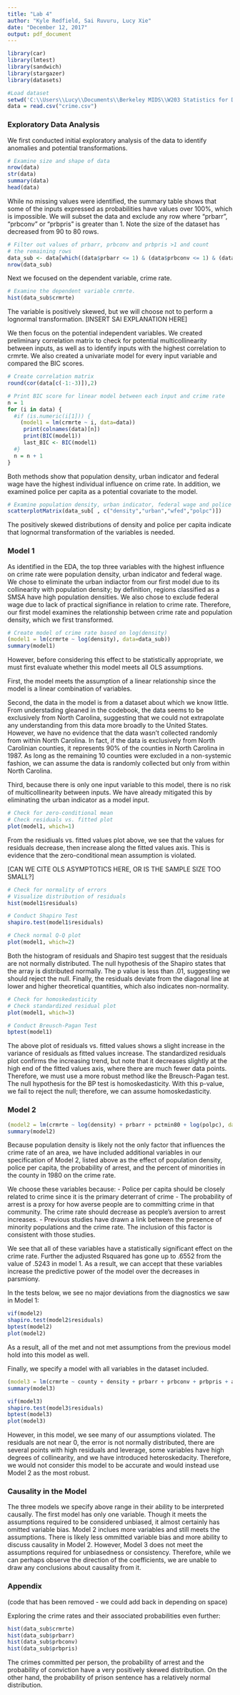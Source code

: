 ```yaml
---
title: "Lab 4"
author: "Kyle Redfield, Sai Ruvuru, Lucy Xie"
date: "December 12, 2017"
output: pdf_document
---
```



```r
library(car)
library(lmtest)
library(sandwich)
library(stargazer)
library(datasets)

#Load dataset
setwd('C:\\Users\\Lucy\\Documents\\Berkeley MIDS\\W203 Statistics for Data Science\\Lab 4')
data = read.csv("crime.csv")

```

### Exploratory Data Analysis

We first conducted initial exploratory analysis of the data to identify anomalies and potential transformations.

```r
# Examine size and shape of data
nrow(data)
str(data)
summary(data)
head(data)
```

While no missing values were identified, the summary table shows that some of the inputs expressed as probabilities have values over 100%, which is impossible. We will subset the data and exclude any row where "prbarr", "prbconv" or "prbpris" is greater than 1. Note the size of the dataset has decreased from 90 to 80 rows.

```r
# Filter out values of prbarr, prbconv and prbpris >1 and count 
# the remaining rows
data_sub <- data[which((data$prbarr <= 1) & (data$prbconv <= 1) & (data$prbpris <= 1)), ]
nrow(data_sub)
```

Next we focused on the dependent variable, crime rate. 

```r
# Examine the dependent variable crmrte. 
hist(data_sub$crmrte)
```
The variable is positively skewed, but we will choose not to perform a lognormal transformation. [INSERT SAI EXPLANATION HERE]

We then focus on the potential independent variables. We created preliminary correlation matrix to check for potential multicollinearity between inputs, as well as to identify inputs with the highest correlation to crmrte. We also created a univariate model for every input variable and compared the BIC scores.

```r
# Create correlation matrix
round(cor(data[c(-1:-3)]),2)

# Print BIC score for linear model between each input and crime rate
n = 1
for (i in data) {
  #if (is.numeric(i[1])) {
    (model1 = lm(crmrte ~ i, data=data))
     print(colnames(data)[n])
     print(BIC(model1))
     last_BIC <- BIC(model1)
  #}
  n = n + 1
}
```

Both methods show that population density, urban indicator and federal wage have the highest individual influence on crime rate. In addition, we examined police per capita as a potential covariate to the model.

```r
# Examine population density, urban indicator, federal wage and police per capita
scatterplotMatrix(data_sub[ , c("density","urban","wfed","polpc")])

```
The positively skewed distributions of density and police per capita indicate that lognormal transformation of the variables is needed.

### Model 1

As identified in the EDA, the top three variables with the highest influence on crime rate were population density, urban indicator and federal wage. We chose to eliminate the urban indiactor from our first model due to its collinearity with population density; by definition, regions classified as a SMSA have high population densities. We also chose to exclude federal wage due to lack of practical signifiance in relation to crime rate. Therefore, our first model examines the relationship between crime rate and population density, which we first transformed.

```r
# Create model of crime rate based on log(density)
(model1 = lm(crmrte ~ log(density), data=data_sub))
summary(model1)
```

<!-- The coefficient on population density suggests an increase of population density by one percentage point is associated with an increase in the crime rate of .009 percentage points. Because a normal standard deviation of density is about 1.5 percentage points, we could expect a change in one standard deviation of population density to be associated with an increase in crime of about .013 percentage points, or about three quarters of a standard deviation of crime rate. This could be considered an economically significant effect. -->

However, before considering this effect to be statistically appropriate, we must first evaluate whether this model meets all OLS assumptions.

First, the model meets the assumption of a linear relationship since the model is a linear combination of variables.

Second, the data in the model is from a dataset about which we know little. From understading gleaned in the codebook, the data seems to be exclusively from North Carolina, suggesting that we could not extrapolate any understanding from this data more broadly to the United States. However, we have no evidence that the data wasn't collected randomly from within North Carolina. In fact, if the data is exclusively from North Carolinian counties, it represents 90% of the counties in North Carolina in 1987. As long as the remaining 10 counties were excluded in a non-systemic fashion, we can assume the data is randomly collected but only from within North Carolina.

Third, because there is only one input variable to this model, there is no risk of multicollinearity between inputs. We have already mitigated this by eliminating the urban indicator as a model input.

```r
# Check for zero-conditional mean
# Check residuals vs. fitted plot
plot(model1, which=1)
```

From the residiuals vs. fitted values plot above, we see that the values for residuals decrease, then increase along the fitted values axis. This is evidence that the zero-conditional mean assumption is violated.

[CAN WE CITE OLS ASYMPTOTICS HERE, OR IS THE SAMPLE SIZE TOO SMALL?]

```r
# Check for normality of errors
# Visualize distribution of residuals
hist(model1$residuals)

# Conduct Shapiro Test
shapiro.test(model1$residuals)

# Check normal Q-Q plot
plot(model1, which=2)
```

Both the histogram of residuals and Shapiro test suggest that the residuals are not normally distributed. The null hypothesis of the Shapiro states that the array is distributed normally. The p value is less than .01, suggesting we should reject the null. Finally, the residuals deviate from the diagonal line at lower and higher theoretical quantities, which also indicates non-normality.

```r
# Check for homoskedasticity
# Check standardized residual plot
plot(model1, which=3)

# Conduct Breusch-Pagan Test
bptest(model1)

```
The above plot of residuals vs. fitted values shows a slight increase in the variance of residuals as fitted values increase. The standardized residuals plot confirms the increasing trend, but note that it decreases slightly at the high end of the fitted values axis, where there are much fewer data points. Therefore, we must use a more robust method like the Breusch-Pagan test. The null hypothesis for the BP test is homoskedasticity. With this p-value, we fail to reject the null; therefore, we can assume homoskedasticity.


### Model 2
```r
(model2 = lm(crmrte ~ log(density) + prbarr + pctmin80 + log(polpc), data = data_sub))
summary(model2)
```

Because population density is likely not the only factor that influences the crime rate of an area, we have included additional variables in our specification of Model 2, listed above as the effect of population density, police per capita, the probability of arrest, and the percent of minorities in the county in 1980 on the crime rate.

We choose these variables because:
  - Police per capita should be closely related to crime since it is the primary deterrant of crime
  - The probability of arrest is a proxy for how averse people are to committing crime in that community. The crime rate should decrease as people's aversion to arrest increases.
  - Previous studies have drawn a link between the presence of minority populations and the crime rate. The inclusion of this factor is consistent with those studies.

We see that all of these variables have a statistically significant effect on the crime rate. Further the adjusted Rsquared has gone up to .6552 from the value of .5243 in model 1. As a result, we can accept that these variables increase the predictive power of the model over the decreases in parsmiony. 

In the tests below, we see no major deviations from the diagnostics we saw in Model 1:

```r
vif(model2)
shapiro.test(model2$residuals)
bptest(model2)
plot(model2)
```
As a result, all of the met and not met assumptions from the previous model hold into this model as well.

Finally, we specify a model with all variables in the dataset included. 

```r
(model3 = lm(crmrte ~ county + density + prbarr + prbconv + prbpris + avgsen + polpc + taxpc + west + central + urban + pctmin80 + wcon + wtuc +wtrd + wfir +wser + wmfg + wfed + wsta + wloc + mix + pctymle, data = data))
summary(model3)
```

```r
vif(model3)
shapiro.test(model3$residuals)
bptest(model3)
plot(model3)
```

However, in this model, we see many of our assumptions violated. The residuals are not near 0, the error is not normally distributed, there are several points with high residuals and leverage, some variables have high degrees of collinearity, and we have introduced heteroskedacity. Therefore, we would not consider this model to be accurate and would instead use Model 2 as the most robust.


### Causality in the Model

The three models we specify above range in their ability to be interpreted causally. The first model has only one variable. Though it meets the assumptions required to be considered unbiased, it almost certainly has omitted variable bias. Model 2 inclues more variables and still meets the assumptions. There is likely less ommitted variable bias and more ability to discuss causality in Model 2. However, Model 3 does not meet the assumptions required for unbiasedness or consistency. Therefore, while we can perhaps observe the direction of the coefficients, we are unable to draw any conclusions about causality from it.

### Appendix 

(code that has been removed - we could add back in depending on space)

Exploring the crime rates and their associated probabilities even further:
```r
hist(data_sub$crmrte)
hist(data_sub$prbarr)
hist(data_sub$prbconv)
hist(data_sub$prbpris)
```
The crimes committed per person, the probability of arrest and the probability of conviction have a very positively skewed distribution. On the other hand, the probability of prison sentence has a relatively normal distribution.

